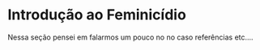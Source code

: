 # Introdução ao Feminicídio

Nessa seção pensei em falarmos um pouco no no caso referências etc....
